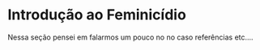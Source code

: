 # Introdução ao Feminicídio

Nessa seção pensei em falarmos um pouco no no caso referências etc....
